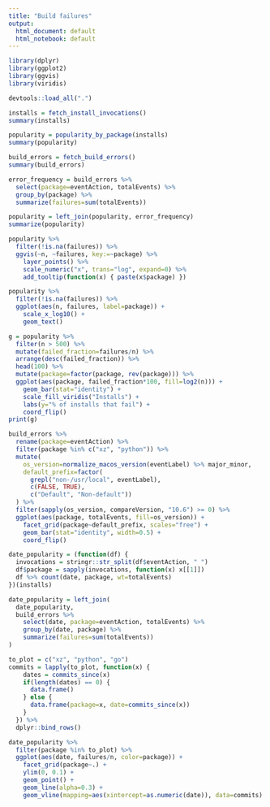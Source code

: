 ```yaml
---
title: "Build failures"
output:
  html_document: default
  html_notebook: default
---
```


```r
library(dplyr)
library(ggplot2)
library(ggvis)
library(viridis)

devtools::load_all(".")
```

```r
installs = fetch_install_invocations()
summary(installs)
```

```r
popularity = popularity_by_package(installs)
summary(popularity)
```

```r
build_errors = fetch_build_errors()
summary(build_errors)
```

```r
error_frequency = build_errors %>%
  select(package=eventAction, totalEvents) %>%
  group_by(package) %>%
  summarize(failures=sum(totalEvents))

popularity = left_join(popularity, error_frequency)
summarize(popularity)
```

```r
popularity %>%
  filter(!is.na(failures)) %>%
  ggvis(~n, ~failures, key:=~package) %>%
    layer_points() %>%
    scale_numeric("x", trans="log", expand=0) %>%
    add_tooltip(function(x) { paste(x$package) })
```

```r
popularity %>%
  filter(!is.na(failures)) %>%
  ggplot(aes(n, failures, label=package)) +
    scale_x_log10() +
    geom_text()
```

```r
g = popularity %>%
  filter(n > 500) %>%
  mutate(failed_fraction=failures/n) %>%
  arrange(desc(failed_fraction)) %>%
  head(100) %>%
  mutate(package=factor(package, rev(package))) %>%
  ggplot(aes(package, failed_fraction*100, fill=log2(n))) +
    geom_bar(stat="identity") +
    scale_fill_viridis("Installs") +
    labs(y="% of installs that fail") +
    coord_flip()
print(g)
```

```r
build_errors %>%
  rename(package=eventAction) %>%
  filter(package %in% c("xz", "python")) %>%
  mutate(
    os_version=normalize_macos_version(eventLabel) %>% major_minor,
    default_prefix=factor(
      grepl("non-/usr/local", eventLabel),
      c(FALSE, TRUE),
      c("Default", "Non-default"))
  ) %>%
  filter(sapply(os_version, compareVersion, "10.6") >= 0) %>%
  ggplot(aes(package, totalEvents, fill=os_version)) +
    facet_grid(package~default_prefix, scales="free") +
    geom_bar(stat="identity", width=0.5) +
    coord_flip()
```

```r
date_popularity = (function(df) {
  invocations = stringr::str_split(df$eventAction, " ")
  df$package = sapply(invocations, function(x) x[[1]])
  df %>% count(date, package, wt=totalEvents)
})(installs)

date_popularity = left_join(
  date_popularity,
  build_errors %>%
    select(date, package=eventAction, totalEvents) %>%
    group_by(date, package) %>%
    summarize(failures=sum(totalEvents))
)
```

```r
to_plot = c("xz", "python", "go")
commits = lapply(to_plot, function(x) {
    dates = commits_since(x)
    if(length(dates) == 0) {
      data.frame()
    } else {
      data.frame(package=x, date=commits_since(x))
    }
  }) %>%
  dplyr::bind_rows()

date_popularity %>%
  filter(package %in% to_plot) %>%
  ggplot(aes(date, failures/n, color=package)) +
    facet_grid(package~.) +
    ylim(0, 0.1) +
    geom_point() +
    geom_line(alpha=0.3) +
    geom_vline(mapping=aes(xintercept=as.numeric(date)), data=commits)
```



